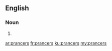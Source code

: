 ==English==

===Noun===
{{head|en|noun plural form}}

# {{plural of|prancer|lang=en}}

[[ar:prancers]]
[[fr:prancers]]
[[ku:prancers]]
[[my:prancers]]